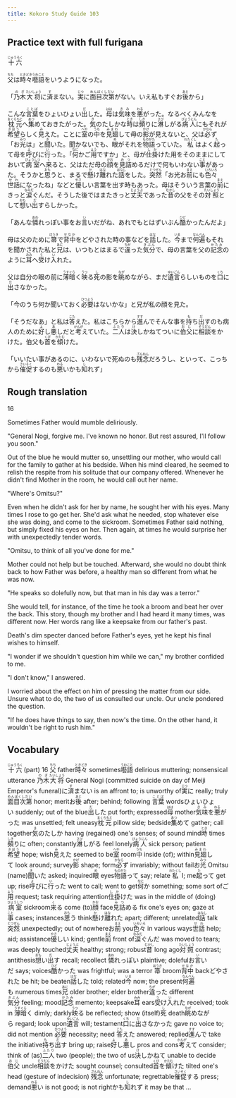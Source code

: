 ```yaml
---
title: Kokoro Study Guide 103
---
```


## Practice text with full furigana

<p>
<ruby><rb>十六</rb><rt>じゅうろく</rt></ruby>
</p>

<p>
<ruby><rb>父</rb><rt>ちち</rt></ruby>は<ruby><rb>時々</rb><rt>ときどき</rt></ruby><ruby><rb>囈語</rb><rt>うわこと</rt></ruby>をいうようになった。
</p>

<p>
「<ruby><rb>乃木</rb><rt>のぎ</rt></ruby><ruby><rb>大将</rb><rt>たいしょう</rt></ruby>に<ruby><rb>済</rb><rt>す</rt></ruby>まない。<ruby><rb>実</rb><rt>じつ</rt></ruby>に<ruby><rb>面目次第</rb><rt>めんぼくしだい</rt></ruby>がない。いえ私もすぐお<ruby><rb>後</rb><rt>あと</rt></ruby>から」
</p>

<p>
こんな<ruby><rb>言葉</rb><rt>ことば</rt></ruby>をひょいひょい<ruby><rb>出</rb><rt>だ</rt></ruby>した。<ruby><rb>母</rb><rt>はは</rt></ruby>は<ruby><rb>気味</rb><rt>きみ</rt></ruby>を<ruby><rb>悪</rb><rt>わる</rt></ruby>がった。なるべくみんなを<ruby><rb>枕元</rb><rt>まくらもと</rt></ruby>へ<ruby><rb>集</rb><rt>あつ</rt></ruby>めておきたがった。<ruby><rb>気</rb><rt>き</rt></ruby>のたしかな<ruby><rb>時</rb><rt>とき</rt></ruby>は<ruby><rb>頻</rb><rt>しき</rt></ruby>りに<ruby><rb>淋</rb><rt>さび</rt></ruby>しがる<ruby><rb>病人</rb><rt>びょうにん</rt></ruby>にもそれが<ruby><rb>希望</rb><rt>きぼう</rt></ruby>らしく<ruby><rb>見</rb><rt>み</rt></ruby>えた。ことに<ruby><rb>室</rb><rt>へや</rt></ruby>の<ruby><rb>中</rb><rt>うち</rt></ruby>を<ruby><rb>見廻</rb><rt>みまわ</rt></ruby>して母の<ruby><rb>影</rb><rt>かげ</rt></ruby>が見えないと、父は<ruby><rb>必</rb><rt>かなら</rt></ruby>ず「お<ruby><rb>光</rb><rt>みつ</rt></ruby>は」と<ruby><rb>聞</rb><rt>き</rt></ruby>いた。聞かないでも、<ruby><rb>眼</rb><rt>め</rt></ruby>がそれを<ruby><rb>物語</rb><rt>ものがた</rt></ruby>っていた。<ruby><rb>私</rb><rt>わたくし</rt></ruby>はよく<ruby><rb>起</rb><rt>た</rt></ruby>って母を<ruby><rb>呼</rb><rt>よ</rt></ruby>びに<ruby><rb>行</rb><rt>い</rt></ruby>った。「<ruby><rb>何</rb><rt>なに</rt></ruby>かご<ruby><rb>用</rb><rt>よう</rt></ruby>ですか」と、母が<ruby><rb>仕掛</rb><rt>しか</rt></ruby>けた用をそのままにしておいて<ruby><rb>病室</rb><rt>びょうしつ</rt></ruby>へ<ruby><rb>来</rb><rt>く</rt></ruby>ると、父はただ母の<ruby><rb>顔</rb><rt>かお</rt></ruby>を<ruby><rb>見詰</rb><rt>みつ</rt></ruby>めるだけで何もいわない<ruby><rb>事</rb><rt>こと</rt></ruby>があった。そうかと<ruby><rb>思</rb><rt>おも</rt></ruby>うと、まるで<ruby><rb>懸</rb><rt>か</rt></ruby>け<ruby><rb>離</rb><rt>はな</rt></ruby>れた<ruby><rb>話</rb><rt>はなし</rt></ruby>をした。<ruby><rb>突然</rb><rt>とつぜん</rt></ruby>「お光お<ruby><rb>前</rb><rt>まえ</rt></ruby>にも<ruby><rb>色々</rb><rt>いろいろ</rt></ruby><ruby><rb>世話</rb><rt>せわ</rt></ruby>になったね」などと<ruby><rb>優</rb><rt>やさ</rt></ruby>しい言葉を出す時もあった。母はそういう言葉の<ruby><rb>前</rb><rt>まえ</rt></ruby>にきっと<ruby><rb>涙</rb><rt>なみだ</rt></ruby>ぐんだ。そうした後ではまたきっと<ruby><rb>丈夫</rb><rt>じょうぶ</rt></ruby>であった<ruby><rb>昔</rb><rt>むかし</rt></ruby>の父をその<ruby><rb>対照</rb><rt>たいしょう</rt></ruby>として<ruby><rb>想</rb><rt>おも</rt></ruby>い<ruby><rb>出</rb><rt>だ</rt></ruby>すらしかった。
</p>

<p>
「あんな<ruby><rb>憐</rb><rt>あわ</rt></ruby>れっぽい事をお<ruby><rb>言</rb><rt>い</rt></ruby>いだがね、あれでもとはずいぶん<ruby><rb>酷</rb><rt>ひど</rt></ruby>かったんだよ」
</p>

<p>
母は父のために<ruby><rb>箒</rb><rt>ほうき</rt></ruby>で<ruby><rb>背中</rb><rt>せなか</rt></ruby>をどやされた時の事などを<ruby><rb>話</rb><rt>はな</rt></ruby>した。<ruby><rb>今</rb><rt>いま</rt></ruby>まで<ruby><rb>何遍</rb><rt>なんべん</rt></ruby>もそれを聞かされた私と<ruby><rb>兄</rb><rt>あに</rt></ruby>は、いつもとはまるで<ruby><rb>違</rb><rt>ちが</rt></ruby>った<ruby><rb>気分</rb><rt>きぶん</rt></ruby>で、母の言葉を父の<ruby><rb>記念</rb><rt>かたみ</rt></ruby>のように<ruby><rb>耳</rb><rt>みみ</rt></ruby>へ<ruby><rb>受</rb><rt>う</rt></ruby>け<ruby><rb>入</rb><rt>い</rt></ruby>れた。
</p>

<p>
父は自分の眼の前に<ruby><rb>薄暗</rb><rt>うすぐら</rt></ruby>く<ruby><rb>映</rb><rt>うつ</rt></ruby>る<ruby><rb>死</rb><rt>し</rt></ruby>の影を<ruby><rb>眺</rb><rt>なが</rt></ruby>めながら、まだ<ruby><rb>遺言</rb><rt>ゆいごん</rt></ruby>らしいものを<ruby><rb>口</rb><rt>くち</rt></ruby>に<ruby><rb>出</rb><rt>だ</rt></ruby>さなかった。
</p>

<p>
「今のうち何か聞いておく<ruby><rb>必要</rb><rt>ひつよう</rt></ruby>はないかな」と兄が私の顔を見た。
</p>

<p>
「そうだなあ」と私は<ruby><rb>答</rb><rt>こた</rt></ruby>えた。私はこちらから<ruby><rb>進</rb><rt>すす</rt></ruby>んでそんな事を<ruby><rb>持</rb><rt>も</rt></ruby>ち<ruby><rb>出</rb><rt>だ</rt></ruby>すのも病人のために<ruby><rb>好</rb><rt>よ</rt></ruby>し<ruby><rb>悪</rb><rt>あ</rt></ruby>しだと<ruby><rb>考</rb><rt>かんが</rt></ruby>えていた。<ruby><rb>二人</rb><rt>ふたり</rt></ruby>は<ruby><rb>決</rb><rt>け</rt></ruby>しかねてついに<ruby><rb>伯父</rb><rt>おじ</rt></ruby>に<ruby><rb>相談</rb><rt>そうだん</rt></ruby>をかけた。伯父も<ruby><rb>首</rb><rt>くび</rt></ruby>を<ruby><rb>傾</rb><rt>かたむ</rt></ruby>けた。
</p>

<p>
「いいたい事があるのに、いわないで死ぬのも<ruby><rb>残念</rb><rt>ざんねん</rt></ruby>だろうし、といって、こっちから<ruby><rb>催促</rb><rt>さいそく</rt></ruby>するのも<ruby><rb>悪</rb><rt>わる</rt></ruby>いかも<ruby><rb>知</rb><rt>し</rt></ruby>れず」
</p>


## Rough translation

16

Sometimes Father would mumble deliriously.

"General Nogi, forgive me. I've known no honor. But rest assured, I'll follow you soon."

Out of the blue he would mutter so, unsettling our mother, who would call for the family to gather at his bedside. When his mind cleared, he seemed to relish the respite from his solitude that our company offered. Whenever he didn't find Mother in the room, he would call out her name.

"Where's Omitsu?"

Even when he didn't ask for her by name, he sought her with his eyes. Many times I rose to go get her. She'd ask what he needed, stop whatever else she was doing, and come to the sickroom. Sometimes Father said nothing, but simply fixed his eyes on her. Then again, at times he would surprise her with unexpectedly tender words.

"Omitsu, to think of all you've done for me."

Mother could not help but be touched. Afterward, she would no doubt think back to how Father was before, a healthy man so different from what he was now.

"He speaks so dolefully now, but that man in his day was a terror." 

She would tell, for instance, of the time he took a broom and beat her over the back. This story, though my brother and I had heard it many times, was different now. Her words rang like a keepsake from our father's past.

Death's dim specter danced before Father's eyes, yet he kept his final wishes to himself.

"I wonder if we shouldn't question him while we can," my brother confided to me.

"I don't know," I answered.

I worried about the effect on him of pressing the matter from our side. Unsure what to do, the two of us consulted our uncle. Our uncle pondered the question.

"If he does have things to say, then now's the time. On the other hand, it wouldn't be right to rush him." 


## Vocabulary

<p>
<span class="vocabstudy"><ruby><rb>十六</rb><rt>じゅうろく</rt></ruby>&nbsp;(part) 16</span>
<span class="vocabstudy"><ruby><rb>父</rb><rt>ちち</rt></ruby>&nbsp;father</span><span class="vocabstudy"><ruby><rb>時々</rb><rt>ときどき</rt></ruby>&nbsp;sometimes</span><span class="vocabstudy"><ruby><rb>囈語</rb><rt>うわこと</rt></ruby>&nbsp;delirious muttering; nonsensical utterance</span>
<span class="vocabstudy"><ruby><rb>乃木</rb><rt>のぎ</rt></ruby><ruby><rb>大将</rb><rt>たいしょう</rt></ruby>&nbsp;General Nogi (committed suicide on day of Meiji Emperor's funeral)</span><span class="vocabstudy">に<ruby><rb>済</rb><rt>す</rt></ruby>まない&nbsp;is an affront to; is unworthy of</span><span class="vocabstudy"><ruby><rb>実</rb><rt>じつ</rt></ruby>に&nbsp;really; truly</span><span class="vocabstudy"><ruby><rb>面目次第</rb><rt>めんぼくしだい</rt></ruby>&nbsp;honor; merit</span><span class="vocabstudy">お<ruby><rb>後</rb><rt>あと</rt></ruby>&nbsp;after; behind; following</span>
<span class="vocabstudy"><ruby><rb>言葉</rb><rt>ことば</rt></ruby>&nbsp;words</span><span class="vocabstudy">ひょいひょい&nbsp;suddenly; out of the blue</span><span class="vocabstudy"><ruby><rb>出</rb><rt>だ</rt></ruby>した&nbsp;put forth; expressed</span><span class="vocabstudy"><ruby><rb>母</rb><rt>はは</rt></ruby>&nbsp;mother</span><span class="vocabstudy"><ruby><rb>気味</rb><rt>きみ</rt></ruby>を<ruby><rb>悪</rb><rt>わる</rt></ruby>がった&nbsp;was unsettled; felt uneasy</span><span class="vocabstudy"><ruby><rb>枕元</rb><rt>まくらもと</rt></ruby>&nbsp;pillow side; bedside</span><span class="vocabstudy"><ruby><rb>集</rb><rt>あつ</rt></ruby>めて&nbsp;gather; call together</span><span class="vocabstudy"><ruby><rb>気</rb><rt>き</rt></ruby>のたしか&nbsp;having (regained) one's senses; of sound mind</span><span class="vocabstudy"><ruby><rb>時</rb><rt>とき</rt></ruby>&nbsp;times</span><span class="vocabstudy"><ruby><rb>頻</rb><rt>しき</rt></ruby>りに&nbsp;often; constantly</span><span class="vocabstudy"><ruby><rb>淋</rb><rt>さび</rt></ruby>しがる&nbsp;feel lonely</span><span class="vocabstudy"><ruby><rb>病人</rb><rt>びょうにん</rt></ruby>&nbsp;sick person; patient</span><span class="vocabstudy"><ruby><rb>希望</rb><rt>きぼう</rt></ruby>&nbsp;hope; wish</span><span class="vocabstudy"><ruby><rb>見</rb><rt>み</rt></ruby>えた&nbsp;seemed to be</span><span class="vocabstudy"><ruby><rb>室</rb><rt>へや</rt></ruby>&nbsp;room</span><span class="vocabstudy"><ruby><rb>中</rb><rt>うち</rt></ruby>&nbsp;inside (of); within</span><span class="vocabstudy"><ruby><rb>見廻</rb><rt>みまわ</rt></ruby>して&nbsp;look around; survey</span><span class="vocabstudy"><ruby><rb>影</rb><rt>かげ</rt></ruby>&nbsp;shape; form</span><span class="vocabstudy"><ruby><rb>必</rb><rt>かなら</rt></ruby>ず&nbsp;invariably; without fail</span><span class="vocabstudy">お<ruby><rb>光</rb><rt>みつ</rt></ruby>&nbsp;Omitsu (name)</span><span class="vocabstudy"><ruby><rb>聞</rb><rt>き</rt></ruby>いた&nbsp;asked; inquired</span><span class="vocabstudy"><ruby><rb>眼</rb><rt>め</rt></ruby>&nbsp;eyes</span><span class="vocabstudy"><ruby><rb>物語</rb><rt>ものがた</rt></ruby>って&nbsp;say; relate</span><span class="vocabstudy"><ruby><rb>私</rb><rt>わたくし</rt></ruby>&nbsp;I; me</span><span class="vocabstudy"><ruby><rb>起</rb><rt>た</rt></ruby>って&nbsp;get up; rise</span><span class="vocabstudy"><ruby><rb>呼</rb><rt>よ</rt></ruby>びに<ruby><rb>行</rb><rt>い</rt></ruby>った&nbsp;went to call; went to get</span><span class="vocabstudy"><ruby><rb>何</rb><rt>なに</rt></ruby>か&nbsp;something; some sort of</span><span class="vocabstudy">ご<ruby><rb>用</rb><rt>よう</rt></ruby>&nbsp;request; task requiring attention</span><span class="vocabstudy"><ruby><rb>仕掛</rb><rt>しか</rt></ruby>けた&nbsp;was in the middle of (doing)</span><span class="vocabstudy"><ruby><rb>病室</rb><rt>びょうしつ</rt></ruby>&nbsp;sickroom</span><span class="vocabstudy"><ruby><rb>来</rb><rt>く</rt></ruby>る&nbsp;come (to)</span><span class="vocabstudy"><ruby><rb>顔</rb><rt>かお</rt></ruby>&nbsp;face</span><span class="vocabstudy"><ruby><rb>見詰</rb><rt>みつ</rt></ruby>める&nbsp;fix one's eyes on; gaze at</span><span class="vocabstudy"><ruby><rb>事</rb><rt>こと</rt></ruby>&nbsp;cases; instances</span><span class="vocabstudy"><ruby><rb>思</rb><rt>おも</rt></ruby>う&nbsp;think</span><span class="vocabstudy"><ruby><rb>懸</rb><rt>か</rt></ruby>け<ruby><rb>離</rb><rt>はな</rt></ruby>れた&nbsp;apart; different; unrelated</span><span class="vocabstudy"><ruby><rb>話</rb><rt>はなし</rt></ruby>&nbsp;talk</span><span class="vocabstudy"><ruby><rb>突然</rb><rt>とつぜん</rt></ruby>&nbsp;unexpectedly; out of nowhere</span><span class="vocabstudy">お<ruby><rb>前</rb><rt>まえ</rt></ruby>&nbsp;you</span><span class="vocabstudy"><ruby><rb>色々</rb><rt>いろいろ</rt></ruby>&nbsp;in various ways</span><span class="vocabstudy"><ruby><rb>世話</rb><rt>せわ</rt></ruby>&nbsp;help; aid; assistance</span><span class="vocabstudy"><ruby><rb>優</rb><rt>やさ</rt></ruby>しい&nbsp;kind; gentle</span><span class="vocabstudy"><ruby><rb>前</rb><rt>まえ</rt></ruby>&nbsp;front of</span><span class="vocabstudy"><ruby><rb>涙</rb><rt>なみだ</rt></ruby>ぐんだ&nbsp;was moved to tears; was deeply touched</span><span class="vocabstudy"><ruby><rb>丈夫</rb><rt>じょうぶ</rt></ruby>&nbsp;healthy; strong; robust</span><span class="vocabstudy"><ruby><rb>昔</rb><rt>むかし</rt></ruby>&nbsp;long ago</span><span class="vocabstudy"><ruby><rb>対照</rb><rt>たいしょう</rt></ruby>&nbsp;contrast; antithesis</span><span class="vocabstudy"><ruby><rb>想</rb><rt>おも</rt></ruby>い<ruby><rb>出</rb><rt>だ</rt></ruby>す&nbsp;recall; recollect</span>
<span class="vocabstudy"><ruby><rb>憐</rb><rt>あわ</rt></ruby>れっぽい&nbsp;plaintive; doleful</span><span class="vocabstudy">お<ruby><rb>言</rb><rt>い</rt></ruby>いだ&nbsp;says; voices</span><span class="vocabstudy"><ruby><rb>酷</rb><rt>ひど</rt></ruby>かった&nbsp;was frightful; was a terror</span>
<span class="vocabstudy"><ruby><rb>箒</rb><rt>ほうき</rt></ruby>&nbsp;broom</span><span class="vocabstudy"><ruby><rb>背中</rb><rt>せなか</rt></ruby>&nbsp;back</span><span class="vocabstudy">どやされた&nbsp;be hit; be beaten</span><span class="vocabstudy"><ruby><rb>話</rb><rt>はな</rt></ruby>した&nbsp;told; related</span><span class="vocabstudy"><ruby><rb>今</rb><rt>いま</rt></ruby>&nbsp;now; the present</span><span class="vocabstudy"><ruby><rb>何遍</rb><rt>なんべん</rt></ruby>も&nbsp;numerous times</span><span class="vocabstudy"><ruby><rb>兄</rb><rt>あに</rt></ruby>&nbsp;older brother; elder brother</span><span class="vocabstudy"><ruby><rb>違</rb><rt>ちが</rt></ruby>った&nbsp;different</span><span class="vocabstudy"><ruby><rb>気分</rb><rt>きぶん</rt></ruby>&nbsp;feeling; mood</span><span class="vocabstudy"><ruby><rb>記念</rb><rt>かたみ</rt></ruby>&nbsp;memento; keepsake</span><span class="vocabstudy"><ruby><rb>耳</rb><rt>みみ</rt></ruby>&nbsp;ears</span><span class="vocabstudy"><ruby><rb>受</rb><rt>う</rt></ruby>け<ruby><rb>入</rb><rt>い</rt></ruby>れた&nbsp;received; took in</span>
<span class="vocabstudy"><ruby><rb>薄暗</rb><rt>うすぐら</rt></ruby>く&nbsp;dimly; darkly</span><span class="vocabstudy"><ruby><rb>映</rb><rt>うつ</rt></ruby>る&nbsp;be reflected; show (itself)</span><span class="vocabstudy"><ruby><rb>死</rb><rt>し</rt></ruby>&nbsp;death</span><span class="vocabstudy"><ruby><rb>眺</rb><rt>なが</rt></ruby>めながら&nbsp;regard; look upon</span><span class="vocabstudy"><ruby><rb>遺言</rb><rt>ゆいごん</rt></ruby>&nbsp;will; testament</span><span class="vocabstudy"><ruby><rb>口</rb><rt>くち</rt></ruby>に<ruby><rb>出</rb><rt>だ</rt></ruby>さなかった&nbsp;gave no voice to; did not mention</span>
<span class="vocabstudy"><ruby><rb>必要</rb><rt>ひつよう</rt></ruby>&nbsp;necessity; need</span>
<span class="vocabstudy"><ruby><rb>答</rb><rt>こた</rt></ruby>えた&nbsp;answered; replied</span><span class="vocabstudy"><ruby><rb>進</rb><rt>すす</rt></ruby>んで&nbsp;take the initiative</span><span class="vocabstudy"><ruby><rb>持</rb><rt>も</rt></ruby>ち<ruby><rb>出</rb><rt>だ</rt></ruby>す&nbsp;bring up; raise</span><span class="vocabstudy"><ruby><rb>好</rb><rt>よ</rt></ruby>し<ruby><rb>悪</rb><rt>あ</rt></ruby>し&nbsp;pros and cons</span><span class="vocabstudy"><ruby><rb>考</rb><rt>かんが</rt></ruby>えて&nbsp;consider; think of (as)</span><span class="vocabstudy"><ruby><rb>二人</rb><rt>ふたり</rt></ruby>&nbsp;two (people); the two of us</span><span class="vocabstudy"><ruby><rb>決</rb><rt>け</rt></ruby>しかねて&nbsp;unable to decide</span><span class="vocabstudy"><ruby><rb>伯父</rb><rt>おじ</rt></ruby>&nbsp;uncle</span><span class="vocabstudy"><ruby><rb>相談</rb><rt>そうだん</rt></ruby>をかけた&nbsp;sought counsel; consulted</span><span class="vocabstudy"><ruby><rb>首</rb><rt>くび</rt></ruby>を<ruby><rb>傾</rb><rt>かたむ</rt></ruby>けた&nbsp;tilted one's head (gesture of indecision)</span>
<span class="vocabstudy"><ruby><rb>残念</rb><rt>ざんねん</rt></ruby>&nbsp;unfortunate; regrettable</span><span class="vocabstudy"><ruby><rb>催促</rb><rt>さいそく</rt></ruby>する&nbsp;press; demand</span><span class="vocabstudy"><ruby><rb>悪</rb><rt>わる</rt></ruby>い&nbsp;is not good; is not right</span><span class="vocabstudy">かも<ruby><rb>知</rb><rt>し</rt></ruby>れず&nbsp;it may be that ...</span>
</p>
